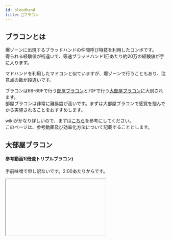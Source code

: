 ```yaml
---
id: bloodhand
title: 💚ブラコン
---
```



## ブラコンとは
爆ゾーンに出現するブラッドハンドの仲間呼び特技を利用したコンボです。  
得られる経験値が桁違いで、等速ブラッドハンド1匹あたり約20万の経験値が手に入ります。

マドハンドを利用したマドコンと似ていますが、爆ゾーンで行うこともあり、注意点の数が段違いです。

ブラコンは66-69Fで行う[部屋ブラコン](#部屋ブラコン)と70Fで行う[大部屋ブラコン](#大部屋ブラコン)に大別されます。  
部屋ブラコンは非常に難易度が高いです。まずは大部屋ブラコンで感覚を掴んでから実施されることをおすすめします。

wikiがかなり詳しいので、まずは[こちら](https://w.atwiki.jp/toruneko3/pages/132.html)を参考にしてください。  
このページは、参考動画及び効率化方法について記載することとします。

## 大部屋ブラコン
#### 参考動画1(倍速トリプルブラコン)
手前味噌で申し訳ないです。2:00あたりからです。
<Iframe width="312" height="176" url="https://embed.nicovideo.jp/watch/sm18471382" />

#### 参考動画2()

## 部屋ブラコン

#### 参考動画1()


#### 参考動画2()


## 配置の考え方
### 引き寄せ能力
wikiを引用させていただきます。
> ブラッドハンドは部屋内の敵を引き寄せる特技とは別に、**縦横2マス先の敵を引き寄せる特技も持つ**。前者の特技は既に敵が隣接していると行わないが、後者の特技は敵がブラハンの周囲の縦横1マスに隣接していない限り行う。つまり囮が1匹の場合、囮とナナメに隣接しているブラハンは縦横2マス先引き寄せを行うので要注意。

### 囮キャラ
４匹以上のブラッドハンドを使うブラコンは、囮を2匹にする必要があったり、ホイミンがほとんど攻撃しないこともあり、だいまじんが発生しすぎてしまい、処理が間に合わなくなる場合がほとんどです。
本来ならばブラッドハンドの数×40万の経験値が手に入るはずが、終わってみると数十万損していることに気づくのです。

それならば囮の数は１匹にして、ホイミンは封印して処理役にしてしまおうと考えます。
本当にそんなことできるのでしょうか？

できるんです。高レベル高HP のおばけキノコは、その回復量と防御力を生かして、ホイミがかからないでも安定するブラコンの囮になる事ができます。
ただし、キラーマシンと違い弱化するのが困難なので、とにかく逃げてにしてコンボする形が基本になります。

一例を以下に示します。

青いマスの処理役はレムオル必須。赤い「固」のマスには事前に敵をかなしばっておく。
この状況を作るのには少し工夫が必要。まずは最終的にポポロが囮キノコの位置で閉じ込められ
るように赤いマスの位置で敵をかなしばる。その後、（ブラッドハンドの方に）場所替えの杖を振
り、キノコと入れ替わる。このときに命令はとにかく逃げてになっている必要がある。事前にとに
かく逃げての状態でかなしばっておかなければならない。
おばけキノコは、Lv42を超えると被ダメージが２で固定、Lv60を超えると1ダメージで固定になります。

簡単のため、Lv42等速キノコ、等速ブラハンを考えると、

(HP の増減) = (最大HP)=50􀀀2(ブラッドハンドの数)(攻撃する確率)(攻撃がヒットする確率)
となります。

調査した事はありませんが、等速シングルブラコンの経験値が約20 万であること、実際にコン
ボを行っているターンは1500 ターン程度であることを考慮すると、ブラッドハンドがだいまじん
を召還する確率は、
200; 000=560=1500 = 0:238   
約25% であることがわかりました。つまり、攻撃する確率は75% です。これにより、クアドラプ
ルブラコンの場合は、
(HP の増減) = (最大HP)=50 􀀀 5:52
HP の増減が0 になる最大HP は276 です。かなり厳しいですね（笑）。もう少しレベルが上がれ
ばダメージが１になる割合が増え、必要な最大HP は小さくなります。例えば、Lv60 まで到達し
てしまっているキノコの場合、必要な最大HP はなんと、138 です（当然ですが半分です）。
このようなブラコンができる機会は少ないかも知れませんが、キノコはこんな可能性も秘めてい
る事も覚えておいてあげてください。

## 効率向上
### ターン節約
ブラコンで最も優先するべきはターンの節約です。

- 場所替えの杖やとびつきの杖でポポロの移動にかかるターンを節約


